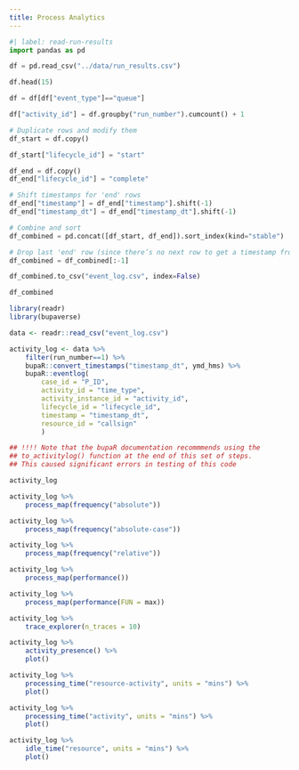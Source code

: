 ```yaml
---
title: Process Analytics
---
```


```python
#| label: read-run-results
import pandas as pd
```

```python
df = pd.read_csv("../data/run_results.csv")

df.head(15)
```

```python
df = df[df["event_type"]=="queue"]

df["activity_id"] = df.groupby("run_number").cumcount() + 1

# Duplicate rows and modify them
df_start = df.copy()

df_start["lifecycle_id"] = "start"

df_end = df.copy()
df_end["lifecycle_id"] = "complete"

# Shift timestamps for 'end' rows
df_end["timestamp"] = df_end["timestamp"].shift(-1)
df_end["timestamp_dt"] = df_end["timestamp_dt"].shift(-1)

# Combine and sort
df_combined = pd.concat([df_start, df_end]).sort_index(kind="stable")

# Drop last 'end' row (since there’s no next row to get a timestamp from)
df_combined = df_combined[:-1]

df_combined.to_csv("event_log.csv", index=False)

df_combined
```


```r
library(readr)
library(bupaverse)

data <- readr::read_csv("event_log.csv")

activity_log <- data %>%
    filter(run_number==1) %>%
    bupaR::convert_timestamps("timestamp_dt", ymd_hms) %>%
    bupaR::eventlog(
        case_id = "P_ID",
        activity_id = "time_type",
        activity_instance_id = "activity_id",
        lifecycle_id = "lifecycle_id",
        timestamp = "timestamp_dt",
        resource_id = "callsign"
        )

## !!!! Note that the bupaR documentation recommmends using the
## to_activitylog() function at the end of this set of steps.
## This caused significant errors in testing of this code

activity_log
```



```r
activity_log %>%
    process_map(frequency("absolute"))
```


```r
activity_log %>%
    process_map(frequency("absolute-case"))
```

```r
activity_log %>%
    process_map(frequency("relative"))
```



```r
activity_log %>%
    process_map(performance())
```

```r
activity_log %>%
    process_map(performance(FUN = max))
```

```r
activity_log %>%
    trace_explorer(n_traces = 10)
```

```r
activity_log %>%
    activity_presence() %>%
    plot()
```

```r
activity_log %>%
    processing_time("resource-activity", units = "mins") %>%
    plot()
```

```r
activity_log %>%
    processing_time("activity", units = "mins") %>%
    plot()
```

```r
activity_log %>%
    idle_time("resource", units = "mins") %>%
    plot()
```
